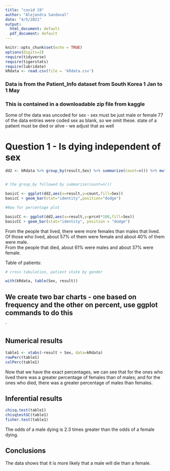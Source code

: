 ```yaml
---
title: "covid 19"
author: "Alejandra Sandoval"
date: "4/5/2021"
output:
  html_document: default
  pdf_document: default
---
```


```r
knitr::opts_chunk$set(echo = TRUE)
options(digits=2)
require(tidyverse)
require(tigerstats)
require(lubridate)
kRdata <- read.csv(file = 'kRdata.csv')
```
### Data is from the Patient_Info dataset from South Korea 1 Jan to 1 May 
### This is contained in a downloadable zip file from kaggle

Some of the data was uncoded for sex - sex must be just male or female
77 of the data entries were coded sex  as blank, so we omit these.
state of a patient must be died or alive - we adjust that as well   
  
# Question 1 - Is dying independent of sex

```r
dd2 <- kRdata %>% group_by(result,Sex) %>% summarize(count=n()) %>% mutate(prcnt=count/sum(count))


# the group_by followed by summarize(count=n())

basicC <- ggplot(dd2,aes(x=result,y=count,fill=Sex))
basicC + geom_bar(stat="identity",position="dodge")

#Now for percentage plot

basicCC <- ggplot(dd2,aes(x=result,y=prcnt*100,fill=Sex)) 
basicCC + geom_bar(stat="identity", position = "dodge")
```

From the people that lived, there were more females than males that lived. Of those who lived, about 57% of them were female and about 40% of them were male.   
From the people that died, about 61% were males and about 37% were female.

Table of patients:
```r

# cross tabulation, patient state by gender

with(kRdata, table(Sex, result))

```

## We create two bar charts - one based on frequency and the other on percent, use ggplot commands to do this

`

  





  
## Numerical results

```r
table1 <- xtabs(~result + Sex, data=kRdata)
rowPerc(table1)
colPerc(table1)
```

Now that we have the exact percentages, we can see that for the ones who lived there was a greater percentage of females than of males; and for the ones who died, there was a greater percentage of males than females.

## Inferential results 

```r
chisq.test(table1)
chisqtestGC(table1)
fisher.test(table1)
```

The odds of a male dying is 2.3 times greater than the odds of a female dying. 

## Conclusions

The data shows that it is more likely that a male will die than a female.
